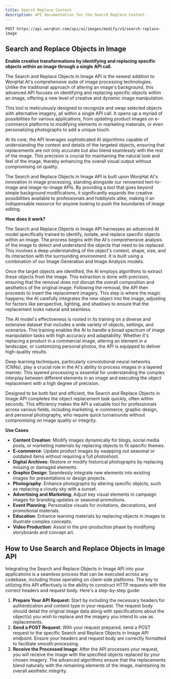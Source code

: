 ```yaml
---
title: Search Replace Content
description: API documentation for the Search Replace Content .
---
```


`POST https://api.worqhat.com/api/ai/images/modify/v3/search-replace-image`

## Search and Replace Objects in Image

**Enable creative transformations by identifying and replacing specific objects within an image through a single API call.**

The Search and Replace Objects in Image API is the newest addition to WorqHat AI's comprehensive suite of image processing technologies. Unlike the traditional approach of altering an image's background, this advanced API focuses on identifying and replacing specific objects within an image, offering a new level of creative and dynamic image manipulation.

This tool is meticulously designed to recognize and swap selected objects with alternative imagery, all within a single API call. It opens up a myriad of possibilities for various applications, from updating product images on e-commerce platforms to modifying elements in marketing materials, or even personalizing photographs to add a unique touch.

At its core, the API leverages sophisticated AI algorithms capable of understanding the context and details of the targeted objects, ensuring that replacements are not only accurate but also blend seamlessly with the rest of the image. This precision is crucial for maintaining the natural look and feel of the image, thereby enhancing the overall visual output without compromising on quality.

The Search and Replace Objects in Image API is built upon WorqHat AI's innovation in image processing, standing alongside our renowned text-to-image and image-to-image APIs. By providing a tool that goes beyond simple background modifications, it significantly expands the creative possibilities available to professionals and hobbyists alike, making it an indispensable resource for anyone looking to push the boundaries of image editing.

**How does it work?**

The Search and Replace Objects in Image API harnesses an advanced AI model specifically trained to identify, isolate, and replace specific objects within an image. The process begins with the AI's comprehensive analysis of the image to detect and understand the objects that need to be replaced. This involves a deep understanding of the object's context, shape, size, and its interaction with the surrounding environment. It is built using a combination of our Image Generation and Image Analysis models.

Once the target objects are identified, the AI employs algorithms to extract these objects from the image. This extraction is done with precision, ensuring that the removal does not disrupt the overall composition and aesthetics of the original image. Following the removal, the API then proceeds to insert the replacement imagery. This step is where the magic happens; the AI carefully integrates the new object into the image, adjusting for factors like perspective, lighting, and shadows to ensure that the replacement looks natural and seamless.

The AI model's effectiveness is rooted in its training on a diverse and extensive dataset that includes a wide variety of objects, settings, and scenarios. This training enables the AI to handle a broad spectrum of image manipulation tasks with high accuracy and adaptability. Whether it's replacing a product in a commercial image, altering an element in a landscape, or customizing personal photos, the API is equipped to deliver high-quality results.

Deep learning techniques, particularly convolutional neural networks (CNNs), play a crucial role in the AI's ability to process images in a layered manner. This layered processing is essential for understanding the complex interplay between different elements in an image and executing the object replacement with a high degree of precision.

Designed to be both fast and efficient, the Search and Replace Objects in Image API completes the object replacement task quickly, often within seconds. This efficiency makes the API a valuable tool for professionals across various fields, including marketing, e-commerce, graphic design, and personal photography, who require quick turnarounds without compromising on image quality or integrity.

**Use Cases**
- **Content Creation**: Modify images dynamically for blogs, social media posts, or marketing materials by replacing objects to fit specific themes.
- **E-commerce**: Update product images by swapping out seasonal or outdated items without requiring a full photoshoot.
- **Digital Archives**: Restore or modify historical photographs by replacing missing or damaged elements.
- **Graphic Design**: Seamlessly integrate new elements into existing images for presentations or design projects.
- **Photography**: Enhance photographs by altering specific objects, such as replacing a cloudy sky with a sunset.
- **Advertising and Marketing**: Adjust key visual elements in campaign images for branding updates or seasonal promotions.
- **Event Planning**: Personalize visuals for invitations, decorations, and promotional materials.
- **Education**: Enhance learning materials by replacing objects in images to illustrate complex concepts.
- **Video Production**: Assist in the pre-production phase by modifying storyboards and concept art.

## How to Use Search and Replace Objects in Image API
Integrating the Search and Replace Objects in Image API into your applications is a seamless process that can be executed across any codebase, including those operating on client-side platforms. The key to utilizing this API effectively is the ability to construct HTTP requests with the correct headers and request body. Here's a step-by-step guide:
1. **Prepare Your API Request**:
Start by including the necessary headers for authentication and content type in your request. The request body should detail the original image data along with specifications about the object(s) you wish to replace and the imagery you intend to use as replacements.
2. **Send a POST Request**:
With your request prepared, send a POST request to the specific Search and Replace Objects in Image API endpoint. Ensure your headers and request body are correctly formatted to facilitate smooth processing.
3. **Receive the Processed Image**:
After the API processes your request, you will receive the image with the specified objects replaced by your chosen imagery. The advanced algorithms ensure that the replacements blend naturally with the remaining elements of the image, maintaining its overall aesthetic integrity.


